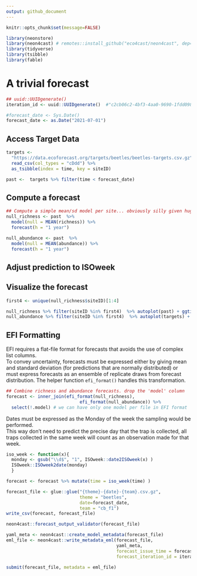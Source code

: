 ```yaml
---
output: github_document
---
```



```r
knitr::opts_chunk$set(message=FALSE)
```

```r
library(neonstore)
library(neon4cast) # remotes::install_github("eco4cast/neon4cast", dep=TRUE)
library(tidyverse)
library(tsibble)
library(fable)
```

# A trivial forecast


```r
## uuid::UUIDgenerate()
iteration_id <- uuid::UUIDgenerate()  #"c2cb06c2-4bf3-4aa0-9690-1fdd098a7ac5"

#forecast_date <- Sys.Date()
forecast_date <- as.Date("2021-07-01")

```

## Access Target Data

```r
targets <-
  "https://data.ecoforecast.org/targets/beetles/beetles-targets.csv.gz" %>% 
  read_csv(col_types = "cDdd") %>% 
  as_tsibble(index = time, key = siteID)
```


```r
past <-  targets %>% filter(time < forecast_date)
```

## Compute a forecast

```r
## Compute a simple mean/sd model per site... obviously silly given huge seasonal aspect
null_richness <- past  %>% 
  model(null = MEAN(richness)) %>%
  forecast(h = "1 year")

null_abundance <- past  %>%
  model(null = MEAN(abundance)) %>%
  forecast(h = "1 year")
```


## Adjust prediction to ISOweek


## Visualize the forecast

```r
first4 <- unique(null_richness$siteID)[1:4]

null_richness %>% filter(siteID %in% first4)  %>% autoplot(past) + ggtitle("richness")
null_abundance %>% filter(siteID %in% first4)  %>% autoplot(targets) + ggtitle("abundance")
```

## EFI Formatting

EFI requires a flat-file format for forecasts that avoids the use of complex list columns.  
To convey uncertainty, forecasts must be expressed either by giving mean and standard deviation (for predictions that are normally distributed) or must express forecasts as an ensemble of replicate draws from forecast distribution.
The helper function `efi_format()` handles this transformation.

```r
## Combine richness and abundance forecasts. drop the 'model' column
forecast <- inner_join(efi_format(null_richness), 
                            efi_format(null_abundance)) %>%
  select(!.model) # we can have only one model per file in EFI format
```
Dates must be expressed as the Monday of the week the sampling would be performed.  
This way don't need to predict the precise day that the trap is collected, all traps
collected in the same week will count as an observation made for that week.


```r
iso_week <- function(x){
  monday <- gsub("\\d$", "1", ISOweek::date2ISOweek(x) )
  ISOweek::ISOweek2date(monday)
  }
```


```r
forecast <- forecast %>% mutate(time = iso_week(time) )
```

```r
forecast_file <- glue::glue("{theme}-{date}-{team}.csv.gz",
                            theme = "beetles", 
                            date=forecast_date,
                            team = "cb_f1")
write_csv(forecast, forecast_file)
```


```r
neon4cast::forecast_output_validator(forecast_file)
```


```r
yaml_meta <- neon4cast::create_model_metadata(forecast_file)
eml_file <- neon4cast::write_metadata_eml(forecast_file, 
                                          yaml_meta, 
                                          forecast_issue_time = forecast_date, 
                                          forecast_iteration_id = iteration_id)

```


```r
submit(forecast_file, metadata = eml_file)
```

